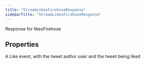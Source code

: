 ```yaml
---
title: "StreamLikesFirehoseResponse"
sidebarTitle: "StreamLikesFirehoseResponse"
---
```


Response for likesFirehose

## Properties

<ResponseField name="data" type="Object">
A Like event, with the tweet author user and the tweet being liked

<Expandable title="properties">
<ResponseField name="createdAt" type="string">
</ResponseField>

<ResponseField name="id" type="string">
</ResponseField>

<ResponseField name="likedTweetId" type="string">
</ResponseField>

<ResponseField name="timestampMs" type="number">
</ResponseField>

<ResponseField name="tweetAuthorId" type="string">
</ResponseField>
</Expandable>
</ResponseField>

<ResponseField name="errors" type="Object[]">
<Expandable title="properties">
<ResponseField name="detail" type="string">
</ResponseField>

<ResponseField name="status" type="number">
</ResponseField>

<ResponseField name="title" type="string">
</ResponseField>

<ResponseField name="type" type="string">
</ResponseField>
</Expandable>
</ResponseField>

<ResponseField name="includes" type="Object">
<Expandable title="properties">
<ResponseField name="media" type="Object[]">
<Expandable title="properties">
<ResponseField name="height" type="number">
</ResponseField>

<ResponseField name="mediaKey" type="string">
</ResponseField>

<ResponseField name="type" type="string">
</ResponseField>

<ResponseField name="width" type="number">
</ResponseField>
</Expandable>
</ResponseField>

<ResponseField name="places" type="Object[]">
<Expandable title="properties">
<ResponseField name="containedWithin" type="string[]">
</ResponseField>

<ResponseField name="country" type="string">
</ResponseField>

<ResponseField name="countryCode" type="string">
</ResponseField>

<ResponseField name="fullName" type="string">
</ResponseField>

<ResponseField name="geo" type="bbox?: number[] ; geometry: &#123; coordinates?: number[] ; type?: &quot;Point&quot;  &#125; ; properties?: Record&lt;string, any&gt; ; type?: &quot;Feature&quot;" required>
</ResponseField>

<ResponseField name="id" type="string">
</ResponseField>

<ResponseField name="name" type="string">
</ResponseField>

<ResponseField name="placeType" type="&quot;poi&quot; | &quot;neighborhood&quot; | &quot;city&quot; | &quot;admin&quot; | &quot;country&quot; | &quot;unknown&quot;">
</ResponseField>
</Expandable>
</ResponseField>

<ResponseField name="polls" type="Object[]">
<Expandable title="properties">
<ResponseField name="durationMinutes" type="number">
</ResponseField>

<ResponseField name="endDatetime" type="string">
</ResponseField>

<ResponseField name="id" type="string">
</ResponseField>

<ResponseField name="options" type="label?: string ; position?: number ; votes?: number" required>
</ResponseField>

<ResponseField name="votingStatus" type="&quot;open&quot; | &quot;closed&quot;">
</ResponseField>
</Expandable>
</ResponseField>

<ResponseField name="topics" type="Object[]">
<Expandable title="properties">
<ResponseField name="description" type="string">
</ResponseField>

<ResponseField name="id" type="string">
</ResponseField>

<ResponseField name="name" type="string">
</ResponseField>
</Expandable>
</ResponseField>

<ResponseField name="tweets" type="Object[]">
<Expandable title="properties">
<ResponseField name="attachments" type="mediaKeys?: string[] ; mediaSourceTweetId?: string[] ; pollIds?: string[]" required>
</ResponseField>

<ResponseField name="authorId" type="string">
</ResponseField>

<ResponseField name="communityId" type="string">
</ResponseField>

<ResponseField name="contextAnnotations" type="domain: &#123; description?: string ; id?: string ; name?: string  &#125; ; entity: &#123; description?: string ; id?: string ; name?: string  &#125;" required>
</ResponseField>

<ResponseField name="conversationId" type="string">
</ResponseField>

<ResponseField name="createdAt" type="string">
</ResponseField>

<ResponseField name="displayTextRange" type="number[]">
</ResponseField>

<ResponseField name="editControls" type="editableUntil?: string ; editsRemaining?: number ; isEditEligible?: boolean" required>
</ResponseField>

<ResponseField name="editHistoryTweetIds" type="string[]">
</ResponseField>

<ResponseField name="entities" type="annotations?: any[] ; cashtags?: any[] ; hashtags?: any[] ; mentions?: any[] ; urls?: any[]" required>
</ResponseField>

<ResponseField name="geo" type="coordinates: &#123; coordinates?: number[] ; type?: &quot;Point&quot;  &#125; ; placeId?: string" required>
</ResponseField>

<ResponseField name="id" type="string">
</ResponseField>

<ResponseField name="inReplyToUserId" type="string">
</ResponseField>

<ResponseField name="lang" type="string">
</ResponseField>

<ResponseField name="nonPublicMetrics" type="impressionCount?: number" required>
</ResponseField>

<ResponseField name="noteTweet" type="entities?: &#123; cashtags?: ...[] ; hashtags?: ...[] ; mentions?: ...[] ; urls?: ...[]  &#125; ; text?: string" required>
</ResponseField>

<ResponseField name="organicMetrics" type="impressionCount?: number ; likeCount?: number ; replyCount?: number ; retweetCount?: number" required>
</ResponseField>

<ResponseField name="possiblySensitive" type="boolean">
</ResponseField>

<ResponseField name="promotedMetrics" type="impressionCount?: number ; likeCount?: number ; replyCount?: number ; retweetCount?: number" required>
</ResponseField>

<ResponseField name="publicMetrics" type="bookmarkCount?: number ; impressionCount?: number ; likeCount?: number ; quoteCount?: number ; replyCount?: number ; retweetCount?: number" required>
</ResponseField>

<ResponseField name="referencedTweets" type="id?: string ; type?: &quot;retweeted&quot; | &quot;quoted&quot; | &quot;replied_to&quot;" required>
</ResponseField>

<ResponseField name="replySettings" type="&quot;everyone&quot; | &quot;mentionedUsers&quot; | &quot;following&quot; | &quot;other&quot; | &quot;subscribers&quot; | &quot;verified&quot;">
</ResponseField>

<ResponseField name="scopes" type="followers?: boolean" required>
</ResponseField>

<ResponseField name="source" type="string">
</ResponseField>

<ResponseField name="suggestedSourceLinks" type="any[]">
</ResponseField>

<ResponseField name="text" type="string">
</ResponseField>

<ResponseField name="username" type="string">
</ResponseField>

<ResponseField name="withheld" type="copyright?: boolean ; countryCodes?: string[] ; scope?: &quot;tweet&quot; | &quot;user&quot;" required>
</ResponseField>
</Expandable>
</ResponseField>

<ResponseField name="users" type="Object[]">
<Expandable title="properties">
<ResponseField name="affiliation" type="badgeUrl?: string ; description?: string ; url?: string ; userId?: string[]" required>
</ResponseField>

<ResponseField name="connectionStatus" type="&quot;following&quot; | &quot;follow_request_received&quot; | &quot;follow_request_sent&quot; | &quot;blocking&quot; | &quot;followed_by&quot; | &quot;muting&quot;[]">
</ResponseField>

<ResponseField name="createdAt" type="string">
</ResponseField>

<ResponseField name="description" type="string">
</ResponseField>

<ResponseField name="entities" type="description?: &#123; annotations?: ...[] ; cashtags?: ...[] ; hashtags?: ...[] ; mentions?: ...[] ; urls?: ...[]  &#125; ; url?: &#123; urls?: ...[]  &#125;" required>
</ResponseField>

<ResponseField name="id" type="string">
</ResponseField>

<ResponseField name="location" type="string">
</ResponseField>

<ResponseField name="mostRecentTweetId" type="string">
</ResponseField>

<ResponseField name="name" type="string">
</ResponseField>

<ResponseField name="pinnedTweetId" type="string">
</ResponseField>

<ResponseField name="profileBannerUrl" type="string">
</ResponseField>

<ResponseField name="profileImageUrl" type="string">
</ResponseField>

<ResponseField name="protected" type="boolean">
</ResponseField>

<ResponseField name="publicMetrics" type="followersCount?: number ; followingCount?: number ; likeCount?: number ; listedCount?: number ; tweetCount?: number" required>
</ResponseField>

<ResponseField name="receivesYourDm" type="boolean">
</ResponseField>

<ResponseField name="subscriptionType" type="&quot;Basic&quot; | &quot;Premium&quot; | &quot;PremiumPlus&quot; | &quot;None&quot;">
</ResponseField>

<ResponseField name="url" type="string">
</ResponseField>

<ResponseField name="username" type="string">
</ResponseField>

<ResponseField name="verified" type="boolean">
</ResponseField>

<ResponseField name="verifiedType" type="&quot;blue&quot; | &quot;government&quot; | &quot;business&quot; | &quot;none&quot;">
</ResponseField>

<ResponseField name="withheld" type="countryCodes?: string[] ; scope?: &quot;user&quot;" required>
</ResponseField>
</Expandable>
</ResponseField>
</Expandable>
</ResponseField>
